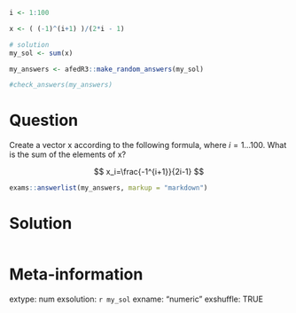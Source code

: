 ```r
i <- 1:100

x <- ( (-1)^(i+1) )/(2*i - 1)

# solution
my_sol <- sum(x)
```

```r
my_answers <- afedR3::make_random_answers(my_sol)

#check_answers(my_answers)
```


Question
========

Create a vector x according to the following formula, where $i = 1 ... 100$. What is the sum of the elements of x?

$$
x_i=\frac{-1^{i+1}}{2i-1}
$$

```r
exams::answerlist(my_answers, markup = "markdown")
```


Solution
================

```r
```


Meta-information
================
extype: num
exsolution: `r my_sol`
exname: "numeric "
exshuffle: TRUE

